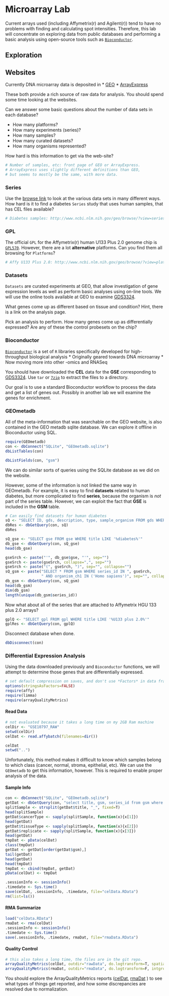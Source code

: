 # Microarray Lab

Current arrays used (including Affymetrix(r) and Agilent(r)) tend to have no 
problems with finding and calculating spot intensities. Therefore, this lab will 
concentrate on exploring data from public databases and performing a basic analysis
using open-source tools such as [`Bioconductor`](http://bioconductor.org).

## Exploration

## Websites

Currently DNA microarray data is deposited in 
 * [GEO](http://www.ncbi.nlm.nih.gov/geo/) 
 * [ArrayExpress](http://www.ebi.ac.uk/arrayexpress/)
 
These both provide a rich source of raw data for analysis. You should spend some time looking at the websites. 

Can we answer some basic questions about the number of data sets in each database?

* How many platforms?
* How many experiments (series)?
* How many samples?
* How many curated datasets?
* How many organisms represented?

How hard is this information to get via the web-site?

```r
# Number of samples, etc: front page of GEO or ArrayExpress. 
# ArrayExpress uses slightly different definitions than GEO, 
# but seems to mostly be the same, with more data.
```

### Series

Use the [browse link](www.ncbi.nlm.nih.gov/geo/browse/) to look at the various data sets in 
many different ways. How hard is it to find a diabetes `Series` study that uses human samples, that has CEL files available?

```r
# Diabetes samples: http://www.ncbi.nlm.nih.gov/geo/browse/?view=series&search=diabetes&tax=9606&zsort=date&display=20
```

### GPL

The official `GPL` for the Affymetrix(r) human U133 Plus 2.0 genome chip is [`GPL570`](http://www.ncbi.nlm.nih.gov/geo/query/acc.cgi?acc=GPL570).
However, there are a lot **alternative** platforms. Can you find them all browsing for 
`Platforms`? 

```r
# Affy U133 Plus 2.0: http://www.ncbi.nlm.nih.gov/geo/browse/?view=platform&display=50&tax=9606&search=U133%20plus%202.0&zsort=date
```

### Datasets

`Datasets` are curated experiments at GEO, that allow investigation of gene expression levels
as well as perform basic analyses using on-line tools. We will use the online tools available at GEO to examine [GDS3324](http://www.ncbi.nlm.nih.gov/sites/GDSbrowser?acc=GDS3324). 

What genes come up as different based on tissue and condition? Hint, there is a link on the 
analysis page.

Pick an analysis to perform. How many genes come up as differentially expressed? Are any of these the control probesets on the chip?
 

### Bioconductor

[`Bioconductor`](http://bioconductor.org) is a set of `R` libraries specifically
developed for high-throughput biological analysis
 * Originally geared towards DNA microarray
 * Now moving more into other -omics and RNASeq
 
You should have downloaded the **CEL** data for the **GSE** corresponding to [GDS3324](http://www.ncbi.nlm.nih.gov/geosuppl/?acc=GSE10797). Use `tar` or [`7zip`](http://www.7-zip.org) to extract
the files to a directory.

Our goal is to use a standard Bioconductor workflow to process the data and get a list of genes
out. Possibly in another lab we will examine the genes for enrichment.

### GEOmetadb

All of the meta-information that was searchable on the GEO website, is also contained in the 
GEO metadb sqlite database. We can explore it offline in Bioconductor using SQL.

```r
require(GEOmetadb)
con <- dbConnect("SQLite", "GEOmetadb.sqlite")
dbListTables(con)

dbListFields(con, "gsm")
```

We can do similar sorts of queries using the SQLite database as we did on the website.

However, some of the information is not linked the same way in GEOmetadb. For example, it is
easy to find **datasets** related to human diabetes, but more complicated to find **series**, 
because the organism is *not* part of the series table. However, we can exploit the fact that 
**GSE** is included in the **GSM** table.

```r
# Can easily find datasets for human diabetes
sQ <- "SELECT ID, gds, description, type, sample_organism FROM gds WHERE description LIKE '%diabetes%' AND sample_organism='Homo sapiens'"
dbRes <- dbGetQuery(con, sQ)
dbRes

sQ_gse <- "SELECT gse FROM gse WHERE title LIKE '%diabetes%'"
db_gse <- dbGetQuery(con, sQ_gse)
head(db_gse)

gseSrch <- paste("'", db_gse$gse, "'", sep="")
gseSrch <- paste(gseSrch, collapse=",", sep="")
gseSrch <- paste("(", gseSrch, ")", sep="", collapse="")
sQ_gsm <- paste("SELECT * FROM gsm WHERE series_id IN ", gseSrch, 
                " AND organism_ch1 IN ('Homo sapiens')", sep="", collapse="")
db_gsm <- dbGetQuery(con, sQ_gsm)
head(db_gsm)
dim(db_gsm)
length(unique(db_gsm$series_id))
```

Now what about all of the series that are attached to Affymetrix HGU 133 plus 2.0 arrays?

```r
gplQ <- "SELECT gpl FROM gpl WHERE title LIKE '%U133 plus 2.0%'"
gplRes <- dbGetQuery(con, gplQ)
```

Disconnect database when done.

```r
dbDisconnect(con)
```

### Differential Expression Analysis

Using the data downloaded previously and `Bioconductor` functions, we will attempt to determine
those genes that are differentially expressed. 

```r
# set default compression on saves, and don't use *Factors* in data frames
options(stringsAsFactors=FALSE)
require(affy)
require(limma)
require(arrayQualityMetrics)
```

#### Read Data

```r
# not evaluated because it takes a long time on my 2GB Ram machine
celDir <- "GSE10797_RAW"
setwd(celDir)
celDat <- read.affybatch(filenames=dir())

celDat
setwd("..")
```

Unfortunately, this method makes it difficult to know which samples belong to which class
(cancer, normal, stroma, epithelial, etc). We can use the `GEOmetadb` to get this information, 
however. This is required to enable proper analysis of the data.

#### Sample Info

```r
con <- dbConnect("SQLite", "GEOmetadb.sqlite")
getDat <- dbGetQuery(con, "select title, gsm, series_id from gsm where series_id in ('GSE10797')")
splitSample <- strsplit(getDat$title, "_", fixed=T)
head(splitSample)
getDat$cancerType <- sapply(splitSample, function(x){x[1]})
head(getDat)
getDat$tissueType <- sapply(splitSample, function(x){x[2]})
getDat$replicate <- sapply(splitSample, function(x){x[3]})
head(getDat)
tmpDat <- pData(celDat)
class(tmpDat)
getDat <- getDat[order(getDat$gsm),]
tail(getDat)
head(getDat)
head(tmpDat)
tmpDat <- cbind(tmpDat, getDat)
pData(celDat) <- tmpDat

.sessionInfo <- sessionInfo()
.timedate <- Sys.time()
save(celDat, .sessionInfo, .timedate, file="celData.RData")
rm(list=ls())
```

#### RMA Summarize

```r
load("celData.RData")
rmaDat <- rma(celDat)
.sessionInfo <- sessionInfo()
.timedate <- Sys.time()
save(.sessionInfo, .timedate, rmaDat, file="rmaData.RData")
```

#### Quality Control

```r
# this also takes a long time, the files are in the git repo.
arrayQualityMetrics(celDat, outdir="rawData", do.logtransform=T, spatial=F, intgroup=c("tissueType", "cancerType"), force=T)
arrayQualityMetrics(rmaDat, outdir="rmaData", do.logtransform=F, intgroup=c("tissueType", "cancerType"), force=T)
```

You should explore the ArrayQualityMetrics reports ([celDat](rawData/index.html), [rmaDat](rmaData/index.html) ) to see what types of things get reported, and how some discrepancies
are resolved due to normalization. 



